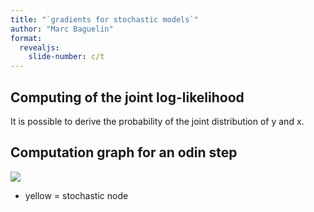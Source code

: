 ```yaml
---
title: "`gradients for stochastic models`"
author: "Marc Baguelin"
format:
  revealjs:
    slide-number: c/t
---
```


## Computing of the joint log-likelihood

It is possible to derive the probability of the joint distribution of y and x.

## Computation graph for an odin step {.smaller}

![](images/graph_one_step_stoch.png)

- yellow = stochastic node


